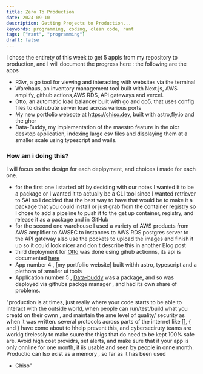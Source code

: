 ```yaml
---
title: Zero To Production
date: 2024-09-10
description: Getting Projects to Production...
keywords: programming, coding, clean code, rant
tags: ["rant", "programming"]
draft: false
---
```


I chose the entirety of this week to get 5 appls from my repository to production, and I will document the progress here : the following are the apps
- R3vr, a go tool for viewing and interacting with websites via the terminal
- Warehaus, an inventory management tool built with Next.js, AWS amplify, github actions,AWS RDS, APi gateways and vercel. 
- Otto, an automatic load balancer built with go and qo5, that uses config files to distrubute server load across various ports 
- My new portfolio websote at https://chiso.dev, built with astro,fly.io and the ghcr
- Data-Buddy, my implementation of the maestro feature in the oicr desktop application, indexing large csv files and displaying them at a smaller scale using typescript and wails. 

### How am i doing this?
I will focus on the design for each deplpyment, and choices i made for each one. 
- for the first one I started off by deciding with our notes I wanted it to be a package or I wanted it to actually be a CLI tool since I wanted retriever to SAI so I decided that the best way to have that would be to make it a package that you could install or just grab from the container registry so I chose to add a pipeline to push it to the get up container, registry, and release it as a package and in GitHub
- for the second one warehouse I used a variety of AWS products from AWS amplifier to AWSEC to instances to AWS RDS postgres server to the API gateway also use the pockets to upload the images and finish it up so it could look nicer and don't describe this in another Blog post
- third deployment for [Otto](httpps://raeeceip.github.io/otto) was done using gihub actionns, its api is documented [here](https://github.com/raeeceip)
- App number 4 , [my portfoliio website] built withh astro, typescript and a plethora of smaller ui tools
- Application number  5 , [Data-buddy](https://raeeceip.github.io/data-buddy) was a package, and so was deployed via githubs packge manager , and had its own share of problems.

"production is at times, just really where your code starts to be able to interact with the outside world, when people can run/test/build what you creatd on their ownn , and maintain the ame level of quality/ security as when it was written. several protocols across parts of the internet like [], { and } have come about to hhelp prevent this, and cyberseciruty teams are workig tirelessly to make suure the thigs that do need to be kept 100% safe are. Avoid high cost providrs, set alerts, and make sure that if your app is only onnline for one month, it iis usable and seen by people in onne  month. Productio can lso exist as a memory , so  far as it has been used
- Chiso"

